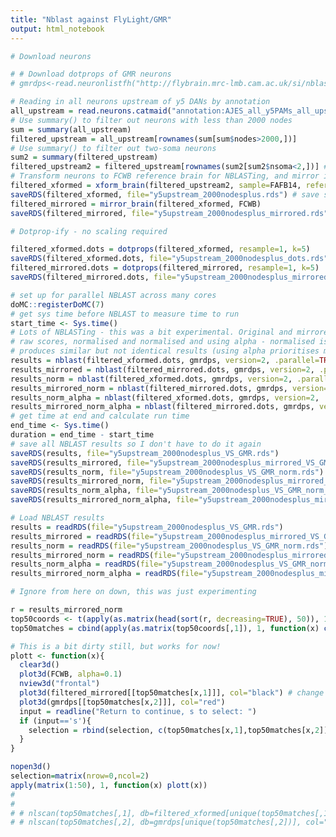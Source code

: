 ```yaml
---
title: "Nblast against FlyLight/GMR"
output: html_notebook
---
```


```r
# Download neurons

# # Download dotprops of GMR neurons
# gmrdps<-read.neuronlistfh("http://flybrain.mrc-lmb.cam.ac.uk/si/nblast/gmrdps/gmrdps.rds", localdir=getOption('flycircuit.datadir'), update=TRUE)

# Reading in all neurons upstream of y5 DANs by annotation
all_upstream = read.neurons.catmaid("annotation:AJES_all_y5PAMs_all_upstream", OmitFailures=T)
# Use summary() to filter out neurons with less than 2000 nodes
sum = summary(all_upstream)
filtered_upstream = all_upstream[rownames(sum[sum$nodes>2000,])]
# Use summary() to filter out two-soma neurons
sum2 = summary(filtered_upstream)
filtered_upstream2 = filtered_upstream[rownames(sum2[sum2$nsoma<2,])] # Fix two-soma neurons!
# Transform neurons to FCWB reference brain for NBLASTing, and mirror in case of asymmetry in driver lines
filtered_xformed = xform_brain(filtered_upstream2, sample=FAFB14, reference=FCWB)
saveRDS(filtered_xformed, file="y5upstream_2000nodesplus.rds") # save skeletons for plotting later
filtered_mirrored = mirror_brain(filtered_xformed, FCWB)
saveRDS(filtered_mirrored, file="y5upstream_2000nodesplus_mirrored.rds")
```

```r
# Dotprop-ify - no scaling required

filtered_xformed.dots = dotprops(filtered_xformed, resample=1, k=5)
saveRDS(filtered_xformed.dots, file="y5upstream_2000nodesplus_dots.rds")
filtered_mirrored.dots = dotprops(filtered_mirrored, resample=1, k=5)
saveRDS(filtered_mirrored.dots, file="y5upstream_2000nodesplus_mirrored_dots.rds")
```


```r
# set up for parallel NBLAST across many cores
doMC::registerDoMC(7)
# get sys time before NBLAST to measure time to run
start_time <- Sys.time()
# Lots of NBLASTing - this was a bit experimental. Original and mirrored neurons against gmrdps in 3 different ways:
# raw scores, normalised and normalised and using alpha - normalised is more useful than raw scores, with and without alpha
# produces similar but not identical results (using alpha prioritises main tract over branching pattern)
results = nblast(filtered_xformed.dots, gmrdps, version=2, .parallel=TRUE)
results_mirrored = nblast(filtered_mirrored.dots, gmrdps, version=2, .parallel=TRUE)
results_norm = nblast(filtered_xformed.dots, gmrdps, version=2, .parallel=TRUE, normalised = T)
results_mirrored_norm = nblast(filtered_mirrored.dots, gmrdps, version=2, .parallel=TRUE, normalised = T)
results_norm_alpha = nblast(filtered_xformed.dots, gmrdps, version=2, .parallel=TRUE, normalised = T, UseAlpha = T)
results_mirrored_norm_alpha = nblast(filtered_mirrored.dots, gmrdps, version=2, .parallel=TRUE, normalised = T, UseAlpha = T)
# get time at end and calculate run time
end_time <- Sys.time()
duration = end_time - start_time
# save all NBLAST results so I don't have to do it again
saveRDS(results, file="y5upstream_2000nodesplus_VS_GMR.rds")
saveRDS(results_mirrored, file="y5upstream_2000nodesplus_mirrored_VS_GMR.rds")
saveRDS(results_norm, file="y5upstream_2000nodesplus_VS_GMR_norm.rds")
saveRDS(results_mirrored_norm, file="y5upstream_2000nodesplus_mirrored_VS_GMR_norm.rds")
saveRDS(results_norm_alpha, file="y5upstream_2000nodesplus_VS_GMR_norm_alpha.rds")
saveRDS(results_mirrored_norm_alpha, file="y5upstream_2000nodesplus_mirrored_VS_GMR_norm_alpha.rds")
```

```r
# Load NBLAST results
results = readRDS(file="y5upstream_2000nodesplus_VS_GMR.rds")
results_mirrored = readRDS(file="y5upstream_2000nodesplus_mirrored_VS_GMR.rds")
results_norm = readRDS(file="y5upstream_2000nodesplus_VS_GMR_norm.rds")
results_mirrored_norm = readRDS(file="y5upstream_2000nodesplus_mirrored_VS_GMR_norm.rds")
results_norm_alpha = readRDS(file="y5upstream_2000nodesplus_VS_GMR_norm_alpha.rds")
results_mirrored_norm_alpha = readRDS(file="y5upstream_2000nodesplus_mirrored_VS_GMR_norm_alpha.rds")
```

```r
# Ignore from here on down, this was just experimenting

r = results_mirrored_norm
top50coords <- t(apply(as.matrix(head(sort(r, decreasing=TRUE), 50)), 1, function(x) which(r==x,arr.ind=T)))[,c(2:1),drop = FALSE]
top50matches = cbind(apply(as.matrix(top50coords[,1]), 1, function(x) colnames(r)[x]), apply(as.matrix(top50coords[,2]), 1, function(x) rownames(r)[x]))
```

```r
# This is a bit dirty still, but works for now!
plott <- function(x){
  clear3d()
  plot3d(FCWB, alpha=0.1)
  nview3d("frontal")
  plot3d(filtered_mirrored[[top50matches[x,1]]], col="black") # change based on whether mirroring or not!
  plot3d(gmrdps[[top50matches[x,2]]], col="red")
  input = readline("Return to continue, s to select: ")
  if (input=='s'){
    selection = rbind(selection, c(top50matches[x,1],top50matches[x,2])) # This isn't working as intended!
  }
}

nopen3d()
selection=matrix(nrow=0,ncol=2)
apply(matrix(1:50), 1, function(x) plott(x))
# 
# 
# # nlscan(top50matches[,1], db=filtered_xformed[unique(top50matches[,1])], col="black")
# # nlscan(top50matches[,2], db=gmrdps[unique(top50matches[,2])], col="red")
```

